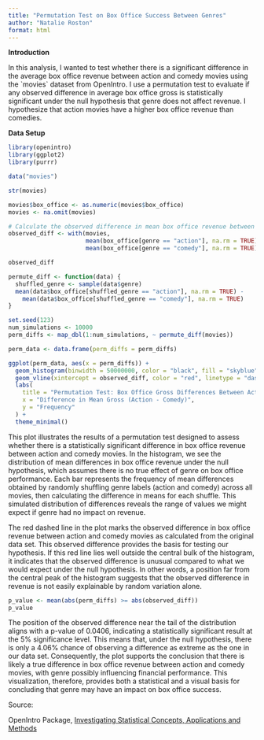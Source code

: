 ```yaml
---
title: "Permutation Test on Box Office Success Between Genres"
author: "Natalie Roston"
format: html
---
```


**Introduction**

In this analysis, I wanted to test whether there is a significant difference in the average box office revenue between action and comedy movies using the \`movies\` dataset from OpenIntro. I use a permutation test to evaluate if any observed difference in average box office gross is statistically significant under the null hypothesis that genre does not affect revenue. I hypothesize that action movies have a higher box office revenue than comedies.

**Data Setup**

```r
library(openintro)
library(ggplot2)
library(purrr)

data("movies")

str(movies)
```

```r
movies$box_office <- as.numeric(movies$box_office)  
movies <- na.omit(movies)  

# Calculate the observed difference in mean box office revenue between action and comedy movies
observed_diff <- with(movies, 
                      mean(box_office[genre == "action"], na.rm = TRUE) - 
                      mean(box_office[genre == "comedy"], na.rm = TRUE))

observed_diff

```

```r
permute_diff <- function(data) {
  shuffled_genre <- sample(data$genre)
  mean(data$box_office[shuffled_genre == "action"], na.rm = TRUE) - 
    mean(data$box_office[shuffled_genre == "comedy"], na.rm = TRUE)
}

```

```r
set.seed(123) 
num_simulations <- 10000
perm_diffs <- map_dbl(1:num_simulations, ~ permute_diff(movies))

```

```r
perm_data <- data.frame(perm_diffs = perm_diffs)

ggplot(perm_data, aes(x = perm_diffs)) +
  geom_histogram(binwidth = 50000000, color = "black", fill = "skyblue", alpha = 0.7) +
  geom_vline(xintercept = observed_diff, color = "red", linetype = "dashed", linewidth = 1) +
  labs(
    title = "Permutation Test: Box Office Gross Differences Between Action and Comedy Movies",
    x = "Difference in Mean Gross (Action - Comedy)",
    y = "Frequency"
  ) +
  theme_minimal()

```

This plot illustrates the results of a permutation test designed to assess whether there is a statistically significant difference in box office revenue between action and comedy movies. In the histogram, we see the distribution of mean differences in box office revenue under the null hypothesis, which assumes there is no true effect of genre on box office performance. Each bar represents the frequency of mean differences obtained by randomly shuffling genre labels (action and comedy) across all movies, then calculating the difference in means for each shuffle. This simulated distribution of differences reveals the range of values we might expect if genre had no impact on revenue.

The red dashed line in the plot marks the observed difference in box office revenue between action and comedy movies as calculated from the original data set. This observed difference provides the basis for testing our hypothesis. If this red line lies well outside the central bulk of the histogram, it indicates that the observed difference is unusual compared to what we would expect under the null hypothesis. In other words, a position far from the central peak of the histogram suggests that the observed difference in revenue is not easily explainable by random variation alone.

```r
p_value <- mean(abs(perm_diffs) >= abs(observed_diff))
p_value

```

The position of the observed difference near the tail of the distribution aligns with a p-value of 0.0406, indicating a statistically significant result at the 5% significance level. This means that, under the null hypothesis, there is only a 4.06% chance of observing a difference as extreme as the one in our data set. Consequently, the plot supports the conclusion that there is likely a true difference in box office revenue between action and comedy movies, with genre possibly influencing financial performance. This visualization, therefore, provides both a statistical and a visual basis for concluding that genre may have an impact on box office success.

Source:

OpenIntro Package, [Investigating Statistical Concepts, Applications and Methods](http://www.rossmanchance.com/iscam2/data/movies03.txt)
